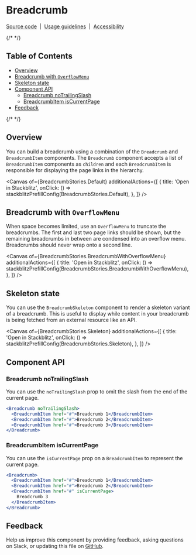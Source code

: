 
<Meta isTemplate />

# Breadcrumb

[Source code](https://github.com/carbon-design-system/carbon/tree/main/packages/react/src/components/Breadcrumb)
&nbsp;|&nbsp;
[Usage guidelines](https://www.carbondesignsystem.com/components/breadcrumb/usage)
&nbsp;|&nbsp;
[Accessibility](https://www.carbondesignsystem.com/components/breadcrumb/accessibility)

{/* <!-- START doctoc generated TOC please keep comment here to allow auto update --> <!-- DON'T EDIT THIS SECTION, INSTEAD RE-RUN doctoc TO UPDATE --> */}

## Table of Contents

- [Overview](#overview)
- [Breadcrumb with `OverflowMenu`](#breadcrumb-with-overflowmenu)
- [Skeleton state](#skeleton-state)
- [Component API](#component-api)
  - [Breadcrumb noTrailingSlash](#breadcrumb-notrailingslash)
  - [BreadcrumbItem isCurrentPage](#breadcrumbitem-iscurrentpage)
- [Feedback](#feedback)

{/* <!-- END doctoc generated TOC please keep comment here to allow auto update --> */}

## Overview

You can build a breadcrumb using a combination of the `Breadcrumb` and
`BreadcrumbItem` components. The `Breadcrumb` component accepts a list of
`BreadcrumbItem` components as `children` and each `BreadcrumbItem` is
responsible for displaying the page links in the hierarchy.

<Canvas
  of={BreadcrumbStories.Default}
  additionalActions={[
    {
      title: 'Open in Stackblitz',
      onClick: () => stackblitzPrefillConfig(BreadcrumbStories.Default),
    },
  ]}
/>

## Breadcrumb with `OverflowMenu`

When space becomes limited, use an `OverflowMenu` to truncate the breadcrumbs.
The first and last two page links should be shown, but the remaining breadcrumbs
in between are condensed into an overflow menu. Breadcrumbs should never wrap
onto a second line.

<Canvas
  of={BreadcrumbStories.BreadcrumbWithOverflowMenu}
  additionalActions={[
    {
      title: 'Open in Stackblitz',
      onClick: () =>
        stackblitzPrefillConfig(BreadcrumbStories.BreadcrumbWithOverflowMenu),
    },
  ]}
/>

## Skeleton state

You can use the `BreadcrumbSkeleton` component to render a skeleton variant of a
breadcrumb. This is useful to display while content in your breadcrumb is being
fetched from an external resource like an API.

<Canvas
  of={BreadcrumbStories.Skeleton}
  additionalActions={[
    {
      title: 'Open in Stackblitz',
      onClick: () => stackblitzPrefillConfig(BreadcrumbStories.Skeleton),
    },
  ]}
/>

## Component API

<ArgTypes />

### Breadcrumb noTrailingSlash

You can use the `noTrailingSlash` prop to omit the slash from the end of the
current page.

```jsx
<Breadcrumb noTrailingSlash>
  <BreadcrumbItem href="#">Breadcrumb 1</BreadcrumbItem>
  <BreadcrumbItem href="#">Breadcrumb 2</BreadcrumbItem>
  <BreadcrumbItem href="#">Breadcrumb 3</BreadcrumbItem>
</Breadcrumb>
```

### BreadcrumbItem isCurrentPage

You can use the `isCurrentPage` prop on a `BreadcrumbItem` to represent the
current page.

```jsx
<Breadcrumb>
  <BreadcrumbItem href="#">Breadcrumb 1</BreadcrumbItem>
  <BreadcrumbItem href="#">Breadcrumb 2</BreadcrumbItem>
  <BreadcrumbItem href="#" isCurrentPage>
    Breadcrumb 3
  </BreadcrumbItem>
</Breadcrumb>
```

## Feedback

Help us improve this component by providing feedback, asking questions on Slack,
or updating this file on
[GitHub](https://github.com/carbon-design-system/carbon/edit/main/packages/react/src/components/Breadcrumb/Breadcrumb.mdx).
